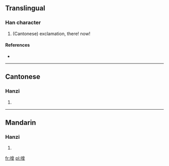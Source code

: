 ==Translingual==

===Han character===
{{Han char|rn=30|rad=口|as=10|sn=13|four=|canj=口人口手 (RORQ)}}

# (Cantonese) exclamation, there! now!

====References====
* {{Han ref|kx=0204.111|hdz=10669.051|uh=55F1|ud=22001}}

----

==Cantonese==

===Hanzi===
{{yue-hanzi|jyut=|y=na4}}

# {{defn|lang=yue|sort=口10}}

----

==Mandarin==

===Hanzi===
{{cmn-hanzi|pin=[[ná]] ([[na2]])|wg=na<sup>2</sup>}}

# {{defn|lang=cmn|sort=口10}}

[[fr:嗱]]
[[pl:嗱]]